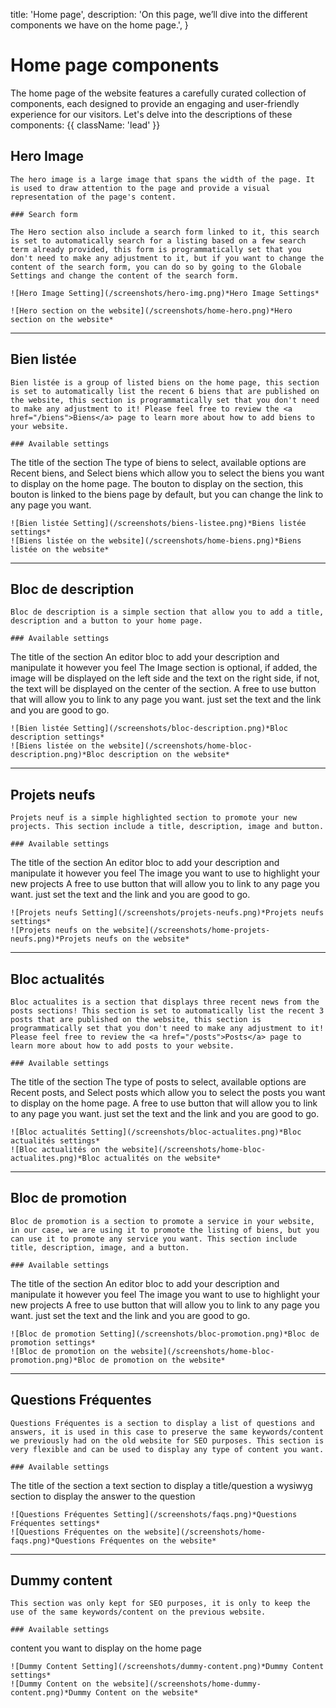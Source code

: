 
  title: 'Home page',
  description:
    'On this page, we’ll dive into the different components we have on the home page.',
}

# Home page components

The home page of the website features a carefully curated collection of components, each designed to provide an engaging and user-friendly experience for our visitors. Let's delve into the descriptions of these components: {{ className: 'lead' }}


## Hero Image

<Row>
  <Col>

    The hero image is a large image that spans the width of the page. It is used to draw attention to the page and provide a visual representation of the page's content.

    ### Search form

    The Hero section also include a search form linked to it, this search is set to automatically search for a listing based on a few search term already provided, this form is programmatically set that you don't need to make any adjustment to it, but if you want to change the content of the search form, you can do so by going to the Globale Settings and change the content of the search form.

  </Col>
  <Col>

    ![Hero Image Setting](/screenshots/hero-img.png)*Hero Image Settings*

    ![Hero section on the website](/screenshots/home-hero.png)*Hero section on the website*

  </Col>
</Row>

---

## Bien listée

<Row>
  <Col>

    Bien listée is a group of listed biens on the home page, this section is set to automatically list the recent 6 biens that are published on the website, this section is programmatically set that you don't need to make any adjustment to it! Please feel free to review the <a href="/biens">Biens</a> page to learn more about how to add biens to your website.

    ### Available settings

<Properties>
  <Property name="title" type="text">
    The title of the section
  </Property>
  <Property name="type" type="select options">
    The type of biens to select, available options are Recent biens, and Select biens which allow you to select the biens you want to display on the home page.
  </Property>
  <Property name="bouton" type="boutton">
    The bouton to display on the section, this bouton is linked to the biens page by default, but you can change the link to any page you want.
  </Property>
  
</Properties>

  </Col>
  <Col>

    ![Bien listée Setting](/screenshots/biens-listee.png)*Biens listée settings*
    ![Biens listée on the website](/screenshots/home-biens.png)*Biens listée on the website*

  </Col>
</Row>

---

## Bloc de description

<Row>
  <Col>

    Bloc de description is a simple section that allow you to add a title, description and a button to your home page. 

    ### Available settings

<Properties>
  <Property name="titre" type="text">
    The title of the section
  </Property>
  <Property name="description" type="wyiwyg">
    An editor bloc to add your description and manipulate it however you feel
  </Property>
  <Property name="image" type="image">
    The Image section is optional, if added, the image will be displayed on the left side and the text on the right side, if not, the text will be displayed on the center of the section. 
  </Property>
  <Property name="Plus button" type="button">
    A free to use button that will allow you to link to any page you want. just set the text and the link and you are good to go.
  </Property>
  
</Properties>

  </Col>
  <Col>

    ![Bien listée Setting](/screenshots/bloc-description.png)*Bloc description settings*
    ![Biens listée on the website](/screenshots/home-bloc-description.png)*Bloc description on the website*

  </Col>
</Row>

---

## Projets neufs

<Row>
  <Col>

    Projets neuf is a simple highlighted section to promote your new projects. This section include a title, description, image and button. 

    ### Available settings

<Properties>
  <Property name="titre" type="text">
    The title of the section
  </Property>
  <Property name="description" type="wyiwyg">
    An editor bloc to add your description and manipulate it however you feel
  </Property>
  <Property name="image" type="image">
    The image you want to use to highlight your new projects
  </Property>
  <Property name="Plus button" type="button">
    A free to use button that will allow you to link to any page you want. just set the text and the link and you are good to go.
  </Property>
  
</Properties>

  </Col>
  <Col>

    ![Projets neufs Setting](/screenshots/projets-neufs.png)*Projets neufs settings*
    ![Projets neufs on the website](/screenshots/home-projets-neufs.png)*Projets neufs on the website*

  </Col>
</Row>

---

## Bloc actualités

<Row>
  <Col>

    Bloc actualites is a section that displays three recent news from the posts sections! This section is set to automatically list the recent 3 posts that are published on the website, this section is programmatically set that you don't need to make any adjustment to it! Please feel free to review the <a href="/posts">Posts</a> page to learn more about how to add posts to your website.

    ### Available settings

<Properties>
  <Property name="titre" type="text">
    The title of the section
  </Property>
  <Property name="type" type="select">
    The type of posts to select, available options are Recent posts, and Select posts which allow you to select the posts you want to display on the home page.
  </Property>
  
  <Property name="Plus button" type="button">
    A free to use button that will allow you to link to any page you want. just set the text and the link and you are good to go.
  </Property>
  
</Properties>

  </Col>
  <Col>

    ![Bloc actualités Setting](/screenshots/bloc-actualites.png)*Bloc actualités settings*
    ![Bloc actualités on the website](/screenshots/home-bloc-actualites.png)*Bloc actualités on the website*

  </Col>
</Row>


---

## Bloc de promotion

<Row>
  <Col>

    Bloc de promotion is a section to promote a service in your website, in our case, we are using it to promote the listing of biens, but you can use it to promote any service you want. This section include title, description, image, and a button. 

    ### Available settings

<Properties>
  <Property name="titre" type="text">
    The title of the section
  </Property>
  <Property name="description" type="wyiwyg">
    An editor bloc to add your description and manipulate it however you feel
  </Property>
  <Property name="image" type="image">
    The image you want to use to highlight your new projects
  </Property>
  <Property name="Plus button" type="button">
    A free to use button that will allow you to link to any page you want. just set the text and the link and you are good to go.
  </Property>
  
</Properties>

  </Col>
  <Col>

    ![Bloc de promotion Setting](/screenshots/bloc-promotion.png)*Bloc de promotion settings*
    ![Bloc de promotion on the website](/screenshots/home-bloc-promotion.png)*Bloc de promotion on the website*

  </Col>
</Row>



---

## Questions Fréquentes

<Row>
  <Col>

    Questions Fréquentes is a section to display a list of questions and answers, it is used in this case to preserve the same keywords/content we previously had on the old website for SEO purposes. This section is very flexible and can be used to display any type of content you want.

    ### Available settings

<Properties>
  <Property name="titre" type="text">
    The title of the section
  </Property>
  <Property name="question" type="text">
    a text section to display a title/question 
  </Property>
  <Property name="answer" type="wysiwyg">
  a wysiwyg section to display the answer to the question
  </Property>
  
</Properties>

  </Col>
  <Col>

    ![Questions Fréquentes Setting](/screenshots/faqs.png)*Questions Fréquentes settings*
    ![Questions Fréquentes on the website](/screenshots/home-faqs.png)*Questions Fréquentes on the website*

  </Col>
</Row>


---

## Dummy content

<Row>
  <Col>

    This section was only kept for SEO purposes, it is only to keep the use of the same keywords/content on the previous website. 

    ### Available settings

<Properties>
  <Property name="content" type="wysiwyg">
    content you want to display on the home page
  </Property>  
  
</Properties>

  </Col>
  <Col>

    ![Dummy Content Setting](/screenshots/dummy-content.png)*Dummy Content settings*
    ![Dummy Content on the website](/screenshots/home-dummy-content.png)*Dummy Content on the website*

  </Col>
</Row>


